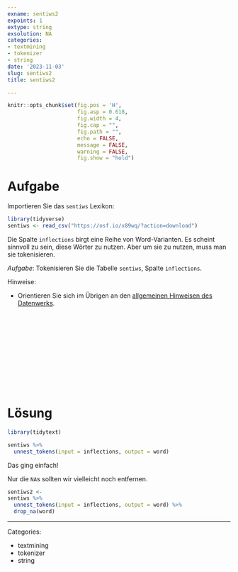 ```yaml
---
exname: sentiws2
expoints: 1
extype: string
exsolution: NA
categories:
- textmining
- tokenizer
- string
date: '2023-11-03'
slug: sentiws2
title: sentiws2

---
```




```r
knitr::opts_chunk$set(fig.pos = 'H',
                      fig.asp = 0.618,
                      fig.width = 4,
                      fig.cap = "", 
                      fig.path = "",
                      echo = FALSE,
                      message = FALSE,
                      warning = FALSE,
                      fig.show = "hold")
```



# Aufgabe

Importieren Sie das `sentiws` Lexikon:

```r
library(tidyverse)
sentiws <- read_csv("https://osf.io/x89wq/?action=download")
```


Die Spalte `inflections` birgt eine Reihe von Word-Varianten.
Es scheint sinnvoll zu sein, diese Wörter zu nutzen.
Aber um sie zu nutzen, muss man sie tokenisieren.

*Aufgabe*: Tokenisieren Sie die Tabelle `sentiws`, Spalte `inflections`.




Hinweise:

- Orientieren Sie sich im Übrigen an den [allgemeinen Hinweisen des Datenwerks](https://datenwerk.netlify.app/hinweise).





</br>
</br>
</br>
</br>
</br>
</br>
</br>
</br>
</br>
</br>

# Lösung


```r
library(tidytext)
```


```r
sentiws %>% 
  unnest_tokens(input = inflections, output = word)
```

Das ging einfach!

Nur die `NA`s sollten wir vielleicht noch entfernen.

```r
sentiws2 <- 
sentiws %>% 
  unnest_tokens(input = inflections, output = word) %>% 
  drop_na(word)
```






---

Categories: 

- textmining
- tokenizer
- string

